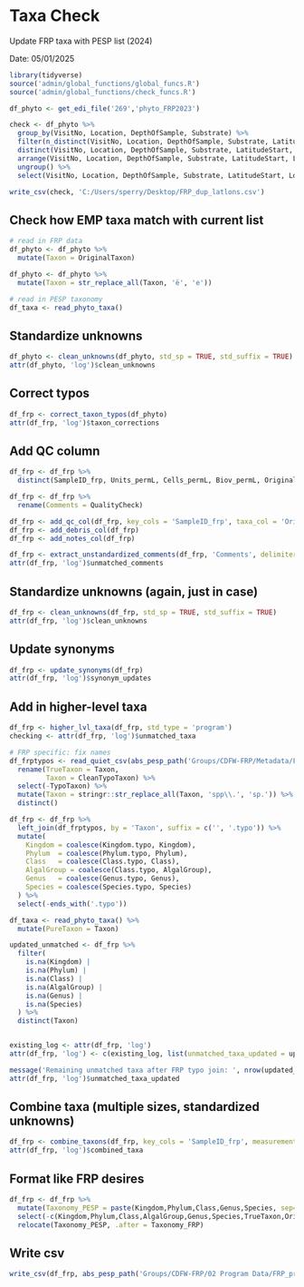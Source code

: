 # Taxa Check

Update FRP taxa with PESP list (2024)

Date: 05/01/2025

```r
library(tidyverse)
source('admin/global_functions/global_funcs.R')
source('admin/global_functions/check_funcs.R')
```

```r
df_phyto <- get_edi_file('269','phyto_FRP2023')
```
```r
check <- df_phyto %>%
  group_by(VisitNo, Location, DepthOfSample, Substrate) %>%
  filter(n_distinct(VisitNo, Location, DepthOfSample, Substrate, LatitudeStart, LongitudeStart) > 1) %>%
  distinct(VisitNo, Location, DepthOfSample, Substrate, LatitudeStart, LongitudeStart) %>%
  arrange(VisitNo, Location, DepthOfSample, Substrate, LatitudeStart, LongitudeStart) %>%
  ungroup() %>%
  select(VisitNo, Location, DepthOfSample, Substrate, LatitudeStart, LongitudeStart)

write_csv(check, 'C:/Users/sperry/Desktop/FRP_dup_latlons.csv')
```

## Check how EMP taxa match with current list

```r
# read in FRP data
df_phyto <- df_phyto %>%
  mutate(Taxon = OriginalTaxon)

df_phyto <- df_phyto %>%
  mutate(Taxon = str_replace_all(Taxon, 'ë', 'e'))

# read in PESP taxonomy
df_taxa <- read_phyto_taxa()
```

## Standardize unknowns

```r
df_phyto <- clean_unknowns(df_phyto, std_sp = TRUE, std_suffix = TRUE)
attr(df_phyto, 'log')$clean_unknowns
```

## Correct typos

```r
df_frp <- correct_taxon_typos(df_phyto)
attr(df_frp, 'log')$taxon_corrections
```

## Add QC column

```r
df_frp <- df_frp %>%
  distinct(SampleID_frp, Units_permL, Cells_permL, Biov_permL, OriginalTaxon, .keep_all = TRUE)

df_frp <- df_frp %>%
  rename(Comments = QualityCheck)

df_frp <- add_qc_col(df_frp, key_cols = 'SampleID_frp', taxa_col = 'OriginalTaxon')
df_frp <- add_debris_col(df_frp)
df_frp <- add_notes_col(df_frp)

df_frp <- extract_unstandardized_comments(df_frp, 'Comments', delimiter = '. ')
attr(df_frp, 'log')$unmatched_comments
```

## Standardize unknowns (again, just in case)

```r
df_frp <- clean_unknowns(df_frp, std_sp = TRUE, std_suffix = TRUE)
attr(df_frp, 'log')$clean_unknowns
```

## Update synonyms

```r
df_frp <- update_synonyms(df_frp)
attr(df_frp, 'log')$synonym_updates
```

## Add in higher-level taxa

```r
df_frp <- higher_lvl_taxa(df_frp, std_type = 'program')
checking <- attr(df_frp, 'log')$unmatched_taxa

# FRP specific: fix names
df_frptypos <- read_quiet_csv(abs_pesp_path('Groups/CDFW-FRP/Metadata/FRP_taxatypos.csv')) %>%
  rename(TrueTaxon = Taxon,
         Taxon = CleanTypoTaxon) %>%
  select(-TypoTaxon) %>%
  mutate(Taxon = stringr::str_replace_all(Taxon, 'spp\\.', 'sp.')) %>%
  distinct()

df_frp <- df_frp %>%
  left_join(df_frptypos, by = 'Taxon', suffix = c('', '.typo')) %>%
  mutate(
    Kingdom = coalesce(Kingdom.typo, Kingdom),
    Phylum  = coalesce(Phylum.typo, Phylum),
    Class   = coalesce(Class.typo, Class),
    AlgalGroup = coalesce(Class.typo, AlgalGroup),
    Genus   = coalesce(Genus.typo, Genus),
    Species = coalesce(Species.typo, Species)
  ) %>%
  select(-ends_with('.typo')) 

df_taxa <- read_phyto_taxa() %>%
  mutate(PureTaxon = Taxon)

updated_unmatched <- df_frp %>%
  filter(
    is.na(Kingdom) |
    is.na(Phylum) |
    is.na(Class) |
    is.na(AlgalGroup) |
    is.na(Genus) |
    is.na(Species)
  ) %>%
  distinct(Taxon)


existing_log <- attr(df_frp, 'log')
attr(df_frp, 'log') <- c(existing_log, list(unmatched_taxa_updated = updated_unmatched))

message('Remaining unmatched taxa after FRP typo join: ', nrow(updated_unmatched))
attr(df_frp, 'log')$unmatched_taxa_updated
```

## Combine taxa (multiple sizes, standardized unknowns)

```r
df_frp <- combine_taxons(df_frp, key_cols = 'SampleID_frp', measurement_cols = c('Biov_permL', 'Units_permL', 'Cells_permL'))
attr(df_frp, 'log')$combined_taxa
```

## Format like FRP desires

```r
df_frp <- df_frp %>%
  mutate(Taxonomy_PESP = paste(Kingdom,Phylum,Class,Genus,Species, sep='/')) %>%
  select(-c(Kingdom,Phylum,Class,AlgalGroup,Genus,Species,TrueTaxon,OrigTaxon,Taxonomy_EMP,Taxon)) %>%
  relocate(Taxonomy_PESP, .after = Taxonomy_FRP)
```

## Write csv

```r
write_csv(df_frp, abs_pesp_path('Groups/CDFW-FRP/02 Program Data/FRP_program_draft.csv'), na = '')
```

